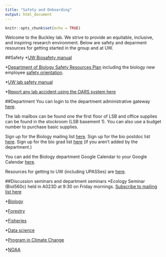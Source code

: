 ```yaml
---
title: "Safety and Onboarding"
output: html_document
---
```


```r
knitr::opts_chunk$set(echo = TRUE)
```

Welcome to the Buckley lab. We strive to provide an equitable, inclusive, and inspiring research environment. Below are safety and deparment resources for getting started in the group and at UW.

##Safety
*[UW Biosafety manual](https://ehs.washington.edu/system/files/resources/uw-biosafety-manual.pdf)

*[Department of Biology Safety Resources Plan](http://www.biology.washington.edu/admin-gateway) including the biology new employee [safety orientation](http://www.biology.washington.edu/sites/default/files/pdf/safety/BioNewEmployeeOrientation.pdf).

*[UW lab safety manual](http://www.ehs.washington.edu/manuals/lsm/index.shtm)

*[Report any lab accident using the OARS system here](http://www.ehs.washington.edu/ohsoars/index.shtm)

##Department
You can login to the department administrative gateway [here](http://www.biology.washington.edu/admin-gateway).

The lab mailbox can be found one the first floor of LSB and office supplies can be found in the stockroom (LSB basement 1). You can also use a budget number to purchase basic supplies.

Sign up for the Biology mailing list [here](http://mailman1.u.washington.edu/mailman/listinfo/biodept).  Sign up for the bio postdoc list [here](http://mailman13.u.washington.edu/mailman/listinfo/bio_postdocs).  Sign up for the bio grad list [here](http://mailman11.u.washington.edu/mailman/listinfo/bio_grads) (if you aren't added by the department.)

You can add the Biology department Google Calendar to your Google Calendar [here](http://www.biology.washington.edu/news/calendar%20).

Resources for getting to UW (including UPASSes) are [here](https://transportation.uw.edu/).

##Discussion seminars and department seminars
*Ecology Seminar (Biol560c) held in A023D at 9:30 on Friday mornings. [Subscribe to mailing list here](http://mailman13.u.washington.edu/mailman/listinfo/ecoseminar)

*[Biology](https://www.biology.washington.edu/news/events/seminars)

*[Forestry](https://sefs.uw.edu/news-and-events/events/sefs-seminars/)

*[Fisheries](https://fish.uw.edu/news-events/events/)

*[Data science](https://escience.washington.edu/uw-data-science-seminar/)

*[Program in Climate Change](https://pcc.uw.edu/events/departmental-seminars/)

*[NOAA](https://www.nwfsc.noaa.gov/news/events/weekly_seminars/monster_accessible.cfm)


